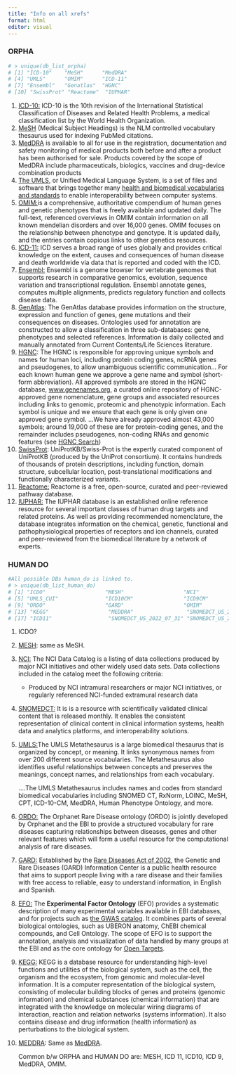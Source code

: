 ```yaml
---
title: "Info on all xrefs"
format: html
editor: visual
---
```


### ORPHA

```R
# > unique(db_list_orpha)
# [1] "ICD-10"    "MeSH"      "MedDRA"
# [4] "UMLS"      "OMIM"      "ICD-11"
# [7] "Ensembl"   "Genatlas"  "HGNC"
# [10] "SwissProt" "Reactome"  "IUPHAR"
```

1.  [ICD-10:](https://www.cms.gov/Medicare/Coding/ICD10/ICD-10Resources) ICD-10 is the 10th revision of the International Statistical Classification of Diseases and Related Health Problems, a medical classification list by the World Health Organization.
2.  [MeSH](https://www.nlm.nih.gov/mesh/meshhome.html) (Medical Subject Headings) is the NLM controlled vocabulary thesaurus used for indexing PubMed citations.
3.  [MedDRA](https://www.meddra.org/how-to-use/support-documentation/english/welcome) is available to all for use in the registration, documentation and safety monitoring of medical products both before and after a product has been authorised for sale. Products covered by the scope of MedDRA include pharmaceuticals, biologics, vaccines and drug-device combination products
4.  [The UMLS](https://www.nlm.nih.gov/research/umls/index.html), or Unified Medical Language System, is a set of files and software that brings together many [health and biomedical vocabularies and standards](https://www.nlm.nih.gov/research/umls/sourcereleasedocs/index.html) to enable interoperability between computer systems.
5.  [OMIM:](https://www.omim.org/about)is a comprehensive, authoritative compendium of human genes and genetic phenotypes that is freely available and updated daily. The full-text, referenced overviews in OMIM contain information on all known mendelian disorders and over 16,000 genes. OMIM focuses on the relationship between phenotype and genotype. It is updated daily, and the entries contain copious links to other genetics resources.
6.  [ICD-11:](https://icd.who.int/en) ICD serves a broad range of uses globally and provides critical knowledge on the extent, causes and consequences of human disease and death worldwide via data that is reported and coded with the ICD.
7.  [Ensembl:](https://asia.ensembl.org/index.html) Ensembl is a genome browser for vertebrate genomes that supports research in comparative genomics, evolution, sequence variation and transcriptional regulation. Ensembl annotate genes, computes multiple alignments, predicts regulatory function and collects disease data.
8.  [GenAtlas](http://genatlas.medecine.univ-paris5.fr/imagine/home.php?sous_menu=1): The GenAtlas database provides information on the structure, expression and function of genes, gene mutations and their consequences on diseases. Ontologies used for annotation are constructed to allow a classification in three sub-databases: gene, phenotypes and selected references. Information is daily collected and manually annotated from Current Contents/Life Sciences literature.
9.  [HGNC](https://www.genenames.org/about/): The HGNC is responsible for approving unique symbols and names for human loci, including protein coding genes, ncRNA genes and pseudogenes, to allow unambiguous scientific communication... For each known human gene we approve a gene name and symbol (short-form abbreviation). All approved symbols are stored in the HGNC database, [www.genenames.org](https://www.genenames.org/tools/search), a curated online repository of HGNC-approved gene nomenclature, gene groups and associated resources including links to genomic, proteomic and phenotypic information. Each symbol is unique and we ensure that each gene is only given one approved gene symbol. ...We have already approved almost 43,000 symbols; around 19,000 of these are for protein-coding genes, and the remainder includes pseudogenes, non-coding RNAs and genomic features (see [HGNC Search](https://www.genenames.org/tools/search))
10. [SwissProt](https://www.expasy.org/resources/uniprotkb-swiss-prot): UniProtKB/Swiss-Prot is the expertly curated component of UniProtKB (produced by the UniProt consortium). It contains hundreds of thousands of protein descriptions, including function, domain structure, subcellular location, post-translational modifications and functionally characterized variants.
11. [Reactome:](https://reactome.org/) Reactome is a free, open-source, curated and peer-reviewed pathway database.
12. [IUPHAR:](https://www.ncbi.nlm.nih.gov/pmc/articles/PMC3013670/) The IUPHAR database is an established online reference resource for several important classes of human drug targets and related proteins. As well as providing recommended nomenclature, the database integrates information on the chemical, genetic, functional and pathophysiological properties of receptors and ion channels, curated and peer-reviewed from the biomedical literature by a network of experts.\

### HUMAN DO

```R

#All possible DBs human_do is linked to.
# > unique(db_list_human_do)
# [1] "ICDO"                   "MESH"                   "NCI"                    "SNOMEDCT_US_2022_03_01"
# [5] "UMLS_CUI"               "ICD10CM"                "ICD9CM"                 "SNOMEDCT_US_2021_09_01"
# [9] "ORDO"                   "GARD"                   "OMIM"                   "EFO"
# [13] "KEGG"                   "MEDDRA"                 "SNOMEDCT_US_2021_07_31" "SNOMEDCT_US_2022_10_31"
# [17] "ICD11"                  "SNOMEDCT_US_2022_07_31" "SNOMEDCT_US_2020_09_01" "SNOMEDCT_US_2020_03_01"
```

1.  ICDO?

2.  [MESH](https://www.nlm.nih.gov/mesh/meshhome.html): same as MeSH.

3.  [NCI:](https://datascience.cancer.gov/resources/nci-data-catalog) The NCI Data Catalog is a listing of data collections produced by major NCI initiatives and other widely used data sets. Data collections included in the catalog meet the following criteria:

    -   Produced by NCI intramural researchers or major NCI initiatives, or regularly referenced NCI-funded extramural research data

4.  [SNOMEDCT:](https://www.snomed.org/snomed-international/who-we-are) It is is a resource with scientifically validated clinical content that is released monthly. It enables the consistent representation of clinical content in clinical information systems, health data and analytics platforms, and interoperability solutions.

5.  [UMLS:](https://uts.nlm.nih.gov/uts/umls/home)The UMLS Metathesaurus is a large biomedical thesaurus that is organized by concept, or meaning. It links synonymous names from over 200 different source vocabularies. The Metathesaurus also identifies useful relationships between concepts and preserves the meanings, concept names, and relationships from each vocabulary.

    ....The UMLS Metathesaurus includes names and codes from standard biomedical vocabularies including SNOMED CT, RxNorm, LOINC, MeSH, CPT, ICD-10-CM, MedDRA, Human Phenotype Ontology, and more.

6.  [ORDO:](https://www.ebi.ac.uk/ols/ontologies/ordo) The Orphanet Rare Disease ontology (ORDO) is jointly developed by Orphanet and the EBI to provide a structured vocabulary for rare diseases capturing relationships between diseases, genes and other relevant features which will form a useful resource for the computational analysis of rare diseases.

7.  [GARD:](https://rarediseases.info.nih.gov/about) Established by the [Rare Diseases Act of 2002](http://www.congress.gov/107/plaws/publ280/PLAW-107publ280.pdf), the Genetic and Rare Diseases (GARD) Information Center is a public health resource that aims to support people living with a rare disease and their families with free access to reliable, easy to understand information, in English and Spanish.

8.  [EFO:](https://www.ebi.ac.uk/efo/) The **Experimental Factor Ontology** (EFO) provides a systematic description of many experimental variables available in EBI databases, and for projects such as [the GWAS catalog](https://www.ebi.ac.uk/gwas/). It combines parts of several biological ontologies, such as UBERON anatomy, ChEBI chemical compounds, and Cell Ontology. The scope of EFO is to support the annotation, analysis and visualization of data handled by many groups at the EBI and as the core ontology for [Open Targets](http://www.opentargets.org/).

9.  [KEGG:](https://www.kegg.jp/kegg/kegg1a.html) KEGG is a database resource for understanding high-level functions and utilities of the biological system, such as the cell, the organism and the ecosystem, from genomic and molecular-level information. It is a computer representation of the biological system, consisting of molecular building blocks of genes and proteins (genomic information) and chemical substances (chemical information) that are integrated with the knowledge on molecular wiring diagrams of interaction, reaction and relation networks (systems information). It also contains disease and drug information (health information) as perturbations to the biological system.\

10. [MEDDRA](https://www.meddra.org/how-to-use/support-documentation/english/welcome): Same as [MedDRA](https://www.meddra.org/how-to-use/support-documentation/english/welcome).

    Common b/w ORPHA and HUMAN DO are: MESH, ICD 11, ICD10, ICD 9, MedDRA, OMIM. \
